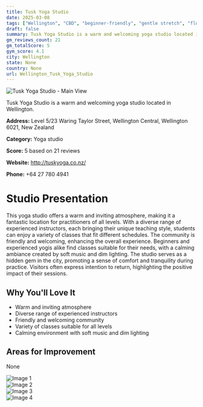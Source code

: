 ```yaml
---
title: Tusk Yoga Studio
date: 2025-03-08
tags: ["Wellington", "CBD", "beginner-friendly", "gentle stretch", "flow", "community", "atmosphere", "Wellington"]  
draft: false
summary: Tusk Yoga Studio is a warm and welcoming yoga studio located in Wellington.
gm_reviews_count: 21
gm_totalScore: 5
gym_score: 4.1
city: Wellington
state: None
country: None
url: Wellington_Tusk_Yoga_Studio
---
```


<div className="aspect-[16/9] relative my-8">
  <img 
    src="https://lh5.googleusercontent.com/p/AF1QipNLaKlMetF53W9OtLN2d0FS0WvRdHeYHk1NX75P=w1920-h1080-k-no"
    alt="Tusk Yoga Studio - Main View"
    className="object-cover absolute inset-0 w-full h-full rounded-lg"
  />
</div>

Tusk Yoga Studio is a warm and welcoming yoga studio located in Wellington.

**Address:** Level 5/23 Waring Taylor Street, Wellington Central, Wellington 6021, New Zealand

**Category:** Yoga studio

**Score:** 5 based on 21 reviews

**Website:** http://tuskyoga.co.nz/

**Phone:** +64 27 780 4941

# Studio Presentation

This yoga studio offers a warm and inviting atmosphere, making it a fantastic location for practitioners of all levels. With a diverse range of experienced instructors, each bringing their unique teaching style, students can enjoy a variety of classes that fit different schedules. The community is friendly and welcoming, enhancing the overall experience. Beginners and experienced yogis alike find classes suitable for their needs, with a calming ambiance created by soft music and dim lighting. The studio serves as a hidden gem in the city, promoting a sense of comfort and tranquility during practice. Visitors often express intention to return, highlighting the positive impact of their sessions.

## Why You'll Love It

- Warm and inviting atmosphere
- Diverse range of experienced instructors
- Friendly and welcoming community
- Variety of classes suitable for all levels
- Calming environment with soft music and dim lighting

## Areas for Improvement

None

<div className="grid grid-cols-1 xl:grid-cols-2 gap-4 my-8">
<div className="aspect-[4/3] relative"><img src="https://lh5.googleusercontent.com/p/AF1QipMfPOqwzQu7qusF0cwD3VBG9TMfdo-hJQA3WWE=w1920-h1080-k-no" alt="Image 1" className="object-cover absolute inset-0 w-full h-full rounded-lg" /></div>
<div className="aspect-[4/3] relative"><img src="https://lh5.googleusercontent.com/p/AF1QipMbXY0H9rtMVILU0bo-9qC4nWlBI7TruTlCqX7s=w1920-h1080-k-no" alt="Image 2" className="object-cover absolute inset-0 w-full h-full rounded-lg" /></div>
<div className="aspect-[4/3] relative"><img src="https://lh5.googleusercontent.com/p/AF1QipPXAjV9A_JZJSQZ7f9h0Dlca2sD6-YyIniMsMKr=w1920-h1080-k-no" alt="Image 3" className="object-cover absolute inset-0 w-full h-full rounded-lg" /></div>
<div className="aspect-[4/3] relative"><img src="https://lh5.googleusercontent.com/p/AF1QipPJSX4YVflFYi_pEMg9FqHRLihjrsdNJhnkIIc=w1920-h1080-k-no" alt="Image 4" className="object-cover absolute inset-0 w-full h-full rounded-lg" /></div>
</div>